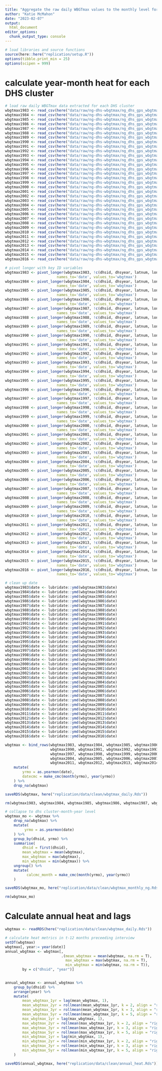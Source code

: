 ```yaml
---
title: "Aggregate the raw daily WBGTmax values to the monthly level for each cluster"
author: "Katie McMahon"
date: "2023-02-07"
output: 
  html_document
editor_options: 
  chunk_output_type: console
---
```


```r

# load libraries and source functions 
source(here::here("replication/setup.R"))
options(tibble.print_min = 25)
options(scipen = 999)

```

# calculate year-month heat for each DHS cluster
```r
# load raw daily WBGTmax data extracted for each DHS cluster
wbgtmax1983 <- read_csv(here("data/raw/ng-dhs-wbgtmax/ng_dhs_gps_wbgtmax_1983.csv"))
wbgtmax1984 <- read_csv(here("data/raw/ng-dhs-wbgtmax/ng_dhs_gps_wbgtmax_1984.csv"))
wbgtmax1985 <- read_csv(here("data/raw/ng-dhs-wbgtmax/ng_dhs_gps_wbgtmax_1985.csv"))
wbgtmax1986 <- read_csv(here("data/raw/ng-dhs-wbgtmax/ng_dhs_gps_wbgtmax_1986.csv"))
wbgtmax1987 <- read_csv(here("data/raw/ng-dhs-wbgtmax/ng_dhs_gps_wbgtmax_1987.csv"))
wbgtmax1988 <- read_csv(here("data/raw/ng-dhs-wbgtmax/ng_dhs_gps_wbgtmax_1988.csv"))
wbgtmax1989 <- read_csv(here("data/raw/ng-dhs-wbgtmax/ng_dhs_gps_wbgtmax_1989.csv"))
wbgtmax1990 <- read_csv(here("data/raw/ng-dhs-wbgtmax/ng_dhs_gps_wbgtmax_1990.csv"))
wbgtmax1991 <- read_csv(here("data/raw/ng-dhs-wbgtmax/ng_dhs_gps_wbgtmax_1991.csv"))
wbgtmax1992 <- read_csv(here("data/raw/ng-dhs-wbgtmax/ng_dhs_gps_wbgtmax_1992.csv"))
wbgtmax1993 <- read_csv(here("data/raw/ng-dhs-wbgtmax/ng_dhs_gps_wbgtmax_1993.csv"))
wbgtmax1994 <- read_csv(here("data/raw/ng-dhs-wbgtmax/ng_dhs_gps_wbgtmax_1994.csv"))
wbgtmax1995 <- read_csv(here("data/raw/ng-dhs-wbgtmax/ng_dhs_gps_wbgtmax_1995.csv"))
wbgtmax1996 <- read_csv(here("data/raw/ng-dhs-wbgtmax/ng_dhs_gps_wbgtmax_1996.csv"))
wbgtmax1997 <- read_csv(here("data/raw/ng-dhs-wbgtmax/ng_dhs_gps_wbgtmax_1997.csv"))
wbgtmax1998 <- read_csv(here("data/raw/ng-dhs-wbgtmax/ng_dhs_gps_wbgtmax_1998.csv"))
wbgtmax1999 <- read_csv(here("data/raw/ng-dhs-wbgtmax/ng_dhs_gps_wbgtmax_1999.csv"))
wbgtmax2000 <- read_csv(here("data/raw/ng-dhs-wbgtmax/ng_dhs_gps_wbgtmax_2000.csv"))
wbgtmax2001 <- read_csv(here("data/raw/ng-dhs-wbgtmax/ng_dhs_gps_wbgtmax_2001.csv"))
wbgtmax2002 <- read_csv(here("data/raw/ng-dhs-wbgtmax/ng_dhs_gps_wbgtmax_2002.csv"))
wbgtmax2003 <- read_csv(here("data/raw/ng-dhs-wbgtmax/ng_dhs_gps_wbgtmax_2003.csv"))
wbgtmax2004 <- read_csv(here("data/raw/ng-dhs-wbgtmax/ng_dhs_gps_wbgtmax_2004.csv"))
wbgtmax2005 <- read_csv(here("data/raw/ng-dhs-wbgtmax/ng_dhs_gps_wbgtmax_2005.csv"))
wbgtmax2006 <- read_csv(here("data/raw/ng-dhs-wbgtmax/ng_dhs_gps_wbgtmax_2006.csv"))
wbgtmax2007 <- read_csv(here("data/raw/ng-dhs-wbgtmax/ng_dhs_gps_wbgtmax_2007.csv"))
wbgtmax2008 <- read_csv(here("data/raw/ng-dhs-wbgtmax/ng_dhs_gps_wbgtmax_2008.csv"))
wbgtmax2009 <- read_csv(here("data/raw/ng-dhs-wbgtmax/ng_dhs_gps_wbgtmax_2009.csv"))
wbgtmax2010 <- read_csv(here("data/raw/ng-dhs-wbgtmax/ng_dhs_gps_wbgtmax_2010.csv"))
wbgtmax2011 <- read_csv(here("data/raw/ng-dhs-wbgtmax/ng_dhs_gps_wbgtmax_2011.csv"))
wbgtmax2012 <- read_csv(here("data/raw/ng-dhs-wbgtmax/ng_dhs_gps_wbgtmax_2012.csv"))
wbgtmax2013 <- read_csv(here("data/raw/ng-dhs-wbgtmax/ng_dhs_gps_wbgtmax_2013.csv"))
wbgtmax2014 <- read_csv(here("data/raw/ng-dhs-wbgtmax/ng_dhs_gps_wbgtmax_2014.csv"))
wbgtmax2015 <- read_csv(here("data/raw/ng-dhs-wbgtmax/ng_dhs_gps_wbgtmax_2015.csv"))
wbgtmax2016 <- read_csv(here("data/raw/ng-dhs-wbgtmax/ng_dhs_gps_wbgtmax_2016.csv"))

```

```r

# pivot longer with key ID variables
wbgtmax1983 <- pivot_longer(wbgtmax1983, !c(dhsid, dhsyear, latnum, longnum), 
                        names_to='date', values_to='wbgtmax')
wbgtmax1984 <- pivot_longer(wbgtmax1984, !c(dhsid, dhsyear, latnum, longnum), 
                        names_to='date', values_to='wbgtmax')
wbgtmax1985 <- pivot_longer(wbgtmax1985, !c(dhsid, dhsyear, latnum, longnum), 
                        names_to='date', values_to='wbgtmax')
wbgtmax1986 <- pivot_longer(wbgtmax1986, !c(dhsid, dhsyear, latnum, longnum), 
                        names_to='date', values_to='wbgtmax')
wbgtmax1987 <- pivot_longer(wbgtmax1987, !c(dhsid, dhsyear, latnum, longnum), 
                        names_to='date', values_to='wbgtmax')
wbgtmax1988 <- pivot_longer(wbgtmax1988, !c(dhsid, dhsyear, latnum, longnum), 
                        names_to='date', values_to='wbgtmax')
wbgtmax1989 <- pivot_longer(wbgtmax1989, !c(dhsid, dhsyear, latnum, longnum), 
                        names_to='date', values_to='wbgtmax')
wbgtmax1990 <- pivot_longer(wbgtmax1990, !c(dhsid, dhsyear, latnum, longnum), 
                        names_to='date', values_to='wbgtmax')
wbgtmax1991 <- pivot_longer(wbgtmax1991, !c(dhsid, dhsyear, latnum, longnum), 
                        names_to='date', values_to='wbgtmax')
wbgtmax1992 <- pivot_longer(wbgtmax1992, !c(dhsid, dhsyear, latnum, longnum), 
                        names_to='date', values_to='wbgtmax')
wbgtmax1993 <- pivot_longer(wbgtmax1993, !c(dhsid, dhsyear, latnum, longnum), 
                        names_to='date', values_to='wbgtmax')
wbgtmax1994 <- pivot_longer(wbgtmax1994, !c(dhsid, dhsyear, latnum, longnum), 
                        names_to='date', values_to='wbgtmax')
wbgtmax1995 <- pivot_longer(wbgtmax1995, !c(dhsid, dhsyear, latnum, longnum), 
                        names_to='date', values_to='wbgtmax')
wbgtmax1996 <- pivot_longer(wbgtmax1996, !c(dhsid, dhsyear, latnum, longnum), 
                        names_to='date', values_to='wbgtmax')
wbgtmax1997 <- pivot_longer(wbgtmax1997, !c(dhsid, dhsyear, latnum, longnum), 
                        names_to='date', values_to='wbgtmax')
wbgtmax1998 <- pivot_longer(wbgtmax1998, !c(dhsid, dhsyear, latnum, longnum), 
                        names_to='date', values_to='wbgtmax')
wbgtmax1999 <- pivot_longer(wbgtmax1999, !c(dhsid, dhsyear, latnum, longnum), 
                        names_to='date', values_to='wbgtmax')
wbgtmax2000 <- pivot_longer(wbgtmax2000, !c(dhsid, dhsyear, latnum, longnum), 
                        names_to='date', values_to='wbgtmax')
wbgtmax2001 <- pivot_longer(wbgtmax2001, !c(dhsid, dhsyear, latnum, longnum), 
                        names_to='date', values_to='wbgtmax')
wbgtmax2002 <- pivot_longer(wbgtmax2002, !c(dhsid, dhsyear, latnum, longnum), 
                        names_to='date', values_to='wbgtmax')
wbgtmax2003 <- pivot_longer(wbgtmax2003, !c(dhsid, dhsyear, latnum, longnum), 
                        names_to='date', values_to='wbgtmax')
wbgtmax2004 <- pivot_longer(wbgtmax2004, !c(dhsid, dhsyear, latnum, longnum), 
                        names_to='date', values_to='wbgtmax')
wbgtmax2005 <- pivot_longer(wbgtmax2005, !c(dhsid, dhsyear, latnum, longnum), 
                        names_to='date', values_to='wbgtmax')
wbgtmax2006 <- pivot_longer(wbgtmax2006, !c(dhsid, dhsyear, latnum, longnum), 
                        names_to='date', values_to='wbgtmax')
wbgtmax2007 <- pivot_longer(wbgtmax2007, !c(dhsid, dhsyear, latnum, longnum), 
                        names_to='date', values_to='wbgtmax')
wbgtmax2008 <- pivot_longer(wbgtmax2008, !c(dhsid, dhsyear, latnum, longnum), 
                        names_to='date', values_to='wbgtmax')
wbgtmax2009 <- pivot_longer(wbgtmax2009, !c(dhsid, dhsyear, latnum, longnum), 
                        names_to='date', values_to='wbgtmax')
wbgtmax2010 <- pivot_longer(wbgtmax2010, !c(dhsid, dhsyear, latnum, longnum), 
                        names_to='date', values_to='wbgtmax')
wbgtmax2011 <- pivot_longer(wbgtmax2011, !c(dhsid, dhsyear, latnum, longnum), 
                        names_to='date', values_to='wbgtmax')
wbgtmax2012 <- pivot_longer(wbgtmax2012, !c(dhsid, dhsyear, latnum, longnum), 
                        names_to='date', values_to='wbgtmax')
wbgtmax2013 <- pivot_longer(wbgtmax2013, !c(dhsid, dhsyear, latnum, longnum), 
                        names_to='date', values_to='wbgtmax')
wbgtmax2014 <- pivot_longer(wbgtmax2014, !c(dhsid, dhsyear, latnum, longnum), 
                        names_to='date', values_to='wbgtmax')
wbgtmax2015 <- pivot_longer(wbgtmax2015, !c(dhsid, dhsyear, latnum, longnum), 
                        names_to='date', values_to='wbgtmax')
wbgtmax2016 <- pivot_longer(wbgtmax2016, !c(dhsid, dhsyear, latnum, longnum), 
                        names_to='date', values_to='wbgtmax')

# clean up date
wbgtmax1983$date <- lubridate::ymd(wbgtmax1983$date)
wbgtmax1984$date <- lubridate::ymd(wbgtmax1984$date)
wbgtmax1985$date <- lubridate::ymd(wbgtmax1985$date)
wbgtmax1986$date <- lubridate::ymd(wbgtmax1986$date)
wbgtmax1987$date <- lubridate::ymd(wbgtmax1987$date)
wbgtmax1988$date <- lubridate::ymd(wbgtmax1988$date)
wbgtmax1989$date <- lubridate::ymd(wbgtmax1989$date)
wbgtmax1990$date <- lubridate::ymd(wbgtmax1990$date)
wbgtmax1991$date <- lubridate::ymd(wbgtmax1991$date)
wbgtmax1992$date <- lubridate::ymd(wbgtmax1992$date)
wbgtmax1993$date <- lubridate::ymd(wbgtmax1993$date)
wbgtmax1994$date <- lubridate::ymd(wbgtmax1994$date)
wbgtmax1995$date <- lubridate::ymd(wbgtmax1995$date)
wbgtmax1996$date <- lubridate::ymd(wbgtmax1996$date)
wbgtmax1997$date <- lubridate::ymd(wbgtmax1997$date)
wbgtmax1998$date <- lubridate::ymd(wbgtmax1998$date)
wbgtmax1999$date <- lubridate::ymd(wbgtmax1999$date)
wbgtmax2000$date <- lubridate::ymd(wbgtmax2000$date)
wbgtmax2001$date <- lubridate::ymd(wbgtmax2001$date)
wbgtmax2002$date <- lubridate::ymd(wbgtmax2002$date)
wbgtmax2003$date <- lubridate::ymd(wbgtmax2003$date)
wbgtmax2004$date <- lubridate::ymd(wbgtmax2004$date)
wbgtmax2005$date <- lubridate::ymd(wbgtmax2005$date)
wbgtmax2006$date <- lubridate::ymd(wbgtmax2006$date)
wbgtmax2007$date <- lubridate::ymd(wbgtmax2007$date)
wbgtmax2008$date <- lubridate::ymd(wbgtmax2008$date)
wbgtmax2009$date <- lubridate::ymd(wbgtmax2009$date)
wbgtmax2010$date <- lubridate::ymd(wbgtmax2010$date)
wbgtmax2011$date <- lubridate::ymd(wbgtmax2011$date)
wbgtmax2012$date <- lubridate::ymd(wbgtmax2012$date)
wbgtmax2013$date <- lubridate::ymd(wbgtmax2013$date)
wbgtmax2014$date <- lubridate::ymd(wbgtmax2014$date)
wbgtmax2015$date <- lubridate::ymd(wbgtmax2015$date)
wbgtmax2016$date <- lubridate::ymd(wbgtmax2016$date)

```

```r

wbgtmax <- bind_rows(wbgtmax1983, wbgtmax1984, wbgtmax1985, wbgtmax1986, wbgtmax1987, wbgtmax1988, wbgtmax1989,
                     wbgtmax1990, wbgtmax1991, wbgtmax1992, wbgtmax1993, wbgtmax1994, wbgtmax1995, wbgtmax1996,
                     wbgtmax1997, wbgtmax1998, wbgtmax1999, wbgtmax2000, wbgtmax2001, wbgtmax2002, wbgtmax2003,
                     wbgtmax2004, wbgtmax2005, wbgtmax2006, wbgtmax2007, wbgtmax2008, wbgtmax2009, wbgtmax2010,
                     wbgtmax2011, wbgtmax2012, wbgtmax2013, wbgtmax2014, wbgtmax2015, wbgtmax2016) %>%
    mutate(
        yrmo = as.yearmon(date),
        datecmc = make_cmc(month(yrmo), year(yrmo))
    ) %>%
    drop_na(wbgtmax)

saveRDS(wbgtmax, here("replication/data/clean/wbgtmax_daily.Rds"))

```

```r

rm(wbgtmax1983, wbgtmax1984, wbgtmax1985, wbgtmax1986, wbgtmax1987, wbgtmax1988, wbgtmax1989, wbgtmax1990, wbgtmax1991, wbgtmax1992, wbgtmax1993, wbgtmax1994, wbgtmax1995, wbgtmax1996, wbgtmax1997, wbgtmax1998, wbgtmax1999, wbgtmax2000, wbgtmax2001, wbgtmax2002, wbgtmax2003, wbgtmax2004, wbgtmax2005, wbgtmax2006, wbgtmax2007, wbgtmax2008, wbgtmax2009, wbgtmax2010, wbgtmax2011, wbgtmax2012, wbgtmax2013, wbgtmax2014, wbgtmax2015, wbgtmax2016)

```


```r

# collapse to dhs cluster-month-year level
wbgtmax_mo <- wbgtmax %>% 
    drop_na(wbgtmax) %>% 
    mutate(
         yrmo = as.yearmon(date)
    ) %>%
    group_by(dhsid, yrmo) %>% 
    summarise(
        dhsid = first(dhsid),
        mean_wbgtmax = mean(wbgtmax),
        max_wbgtmax = max(wbgtmax),
        min_wbgtmax = min(wbgtmax)) %>% 
    ungroup() %>%
    mutate(
          calcmc_month = make_cmc(month(yrmo), year(yrmo))
    )

saveRDS(wbgtmax_mo, here("replication/data/clean/wbgtmax_monthly_ng.Rds"))

rm(wbgtmax_mo)
```

# Calculate annual heat and lags 

```r
wbgtmax <- readRDS(here("replication/data/clean/wbgtmax_daily.Rds"))

# calculate heat metrics in t-12 months preceeding interview
setDT(wbgtmax)
wbgtmax[, year:= year(date)]
annual_wbgtmax <- wbgtmax[, 
                          .(mean_wbgtmax = mean(wbgtmax, na.rm = T),
                            max_wbgtmax = max(wbgtmax, na.rm = T),
                            min_wbgtmax = min(wbgtmax, na.rm = T)),
        by = c("dhsid", "year")] 

    
annual_wbgtmax <- annual_wbgtmax %>%
    group_by(dhsid) %>%
    arrange(year) %>%
    mutate(
        mean_wbgtmax_1yr = lag(mean_wbgtmax, 1),
        mean_wbgtmax_2yr = rollmean(mean_wbgtmax_1yr, k = 2, align = "right", fill = NA),
        mean_wbgtmax_3yr = rollmean(mean_wbgtmax_1yr, k = 3, align = "right", fill = NA),
        mean_wbgtmax_5yr = rollmean(mean_wbgtmax_1yr, k = 5, align = "right", fill = NA),
        max_wbgtmax_1yr = lag(max_wbgtmax, 1),
        max_wbgtmax_2yr = rollmean(max_wbgtmax_1yr, k = 2, align = "right", fill = NA),
        max_wbgtmax_3yr = rollmean(max_wbgtmax_1yr, k = 3, align = "right", fill = NA),
        max_wbgtmax_5yr = rollmean(max_wbgtmax_1yr, k = 5, align = "right", fill = NA),
        min_wbgtmax_1yr = lag(min_wbgtmax, 1),
        min_wbgtmax_2yr = rollmean(min_wbgtmax_1yr, k = 2, align = "right", fill = NA),
        min_wbgtmax_3yr = rollmean(min_wbgtmax_1yr, k = 3, align = "right", fill = NA),
        min_wbgtmax_5yr = rollmean(min_wbgtmax_1yr, k = 5, align = "right", fill = NA)
    )

saveRDS(annual_wbgtmax, here("replication/data/clean/annual_heat.Rds"))

```